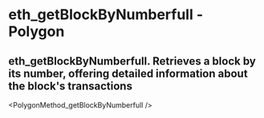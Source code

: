 # eth_getBlockByNumberfull - Polygon

## eth_getBlockByNumberfull. Retrieves a block by its number, offering detailed information about the block's transactions


<PolygonMethod_getBlockByNumberfull />
